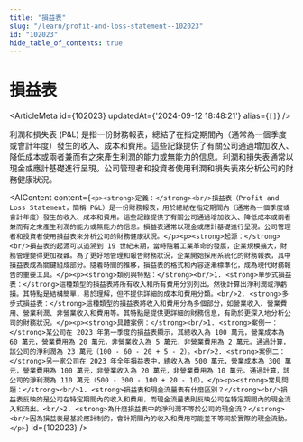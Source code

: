 ```yaml
---
title: "損益表"
slug: "/learn/profit-and-loss-statement--102023"
id: "102023"
hide_table_of_contents: true
---
```



# 損益表

<ArticleMeta id={102023} updatedAt={'2024-09-12 18:48:21'} alias={`[]`} />
<div className='border-solid border-b border-t-0 my-4 border-[var(--ifm-color-gray-300)]' />

利潤和損失表 (P&L) 是指一份財務報表，總結了在指定期間內（通常為一個季度或會計年度）發生的收入、成本和費用。這些記錄提供了有關公司通過增加收入、降低成本或兩者兼而有之來產生利潤的能力或無能力的信息。利潤和損失表通常以現金或應計基礎進行呈現。公司管理者和投資者使用利潤和損失表來分析公司的財務健康狀況。

<AIContent content={`<p><strong>定義：</strong><br/>損益表（Profit and Loss Statement，簡稱 P&L）是一份財務報表，用於總結在指定期間內（通常為一個季度或會計年度）發生的收入、成本和費用。這些記錄提供了有關公司通過增加收入、降低成本或兩者兼而有之來產生利潤的能力或無能力的信息。損益表通常以現金或應計基礎進行呈現。公司管理者和投資者使用損益表來分析公司的財務健康狀況。</p><p><strong>起源：</strong><br/>損益表的起源可以追溯到 19 世紀末期，當時隨着工業革命的發展，企業規模擴大，財務管理變得更加複雜。為了更好地管理和報告財務狀況，企業開始採用系統化的財務報表，其中損益表成為關鍵組成部分。隨着時間的推移，損益表的格式和內容逐漸標準化，成為現代財務報告的重要工具。</p><p><strong>類別與特點：</strong><br/>1. <strong>單步式損益表：</strong>這種類型的損益表將所有收入和所有費用分別列出，然後計算出淨利潤或淨虧損。其特點是結構簡單，易於理解，但不提供詳細的成本和費用分類。<br/>2. <strong>多步式損益表：</strong>這種類型的損益表將收入和費用分為多個部分，如營業收入、營業費用、營業利潤、非營業收入和費用等。其特點是提供更詳細的財務信息，有助於更深入地分析公司的財務狀況。</p><p><strong>具體案例：</strong><br/>1. <strong>案例一：</strong>某公司在 2023 年第一季度的損益表顯示，其總收入為 100 萬元，營業成本為 60 萬元，營業費用為 20 萬元，非營業收入為 5 萬元，非營業費用為 2 萬元。通過計算，該公司的淨利潤為 23 萬元（100 - 60 - 20 + 5 - 2）。<br/>2. <strong>案例二：</strong>另一家公司在 2023 年全年損益表中，總收入為 500 萬元，營業成本為 300 萬元，營業費用為 100 萬元，非營業收入為 20 萬元，非營業費用為 10 萬元。通過計算，該公司的淨利潤為 110 萬元（500 - 300 - 100 + 20 - 10）。</p><p><strong>常見問題：</strong><br/>1. <strong>損益表和現金流量表有什麼區別？</strong><br/>損益表反映的是公司在特定期間內的收入和費用，而現金流量表則反映公司在特定期間內的現金流入和流出。<br/>2. <strong>為什麼損益表中的淨利潤不等於公司的現金流？</strong><br/>因為損益表是基於應計制的，會計期間內的收入和費用可能並不等同於實際的現金流動。</p>`} id={102023} />
